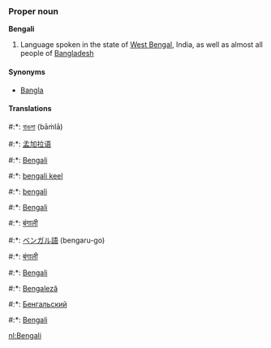 ===Proper noun===
'''Bengali'''

# Language spoken in the state of [[West Bengal]], India, as well as almost all people of [[Bangladesh]]

====Synonyms====
*[[Bangla]]

====Translations====
#:*{{bn}}: [[বাঙলা]] (bāṁlā)
#:*{{zh}}: [[孟加拉语]]
#:*{{en}}: [[Bengali]]
#:*{{et}}: [[bengali keel]]
#:*{{fi}}: [[bengali]]
#:*{{fr}}: [[Bengali]]
#:*{{hi}}: [[बंगाली]]
#:*{{ja}}: [[ベンガル語]] (bengaru-go)
#:*{{ne}}: [[बंगाली]]
#:*{{pt}}: [[Bengali]]
#:*{{ro}}: [[Bengaleză]]
#:*{{ru}}: [[Бенгальский]]
#:*{{wa}}: [[Bengali]]

[[nl:Bengali]]